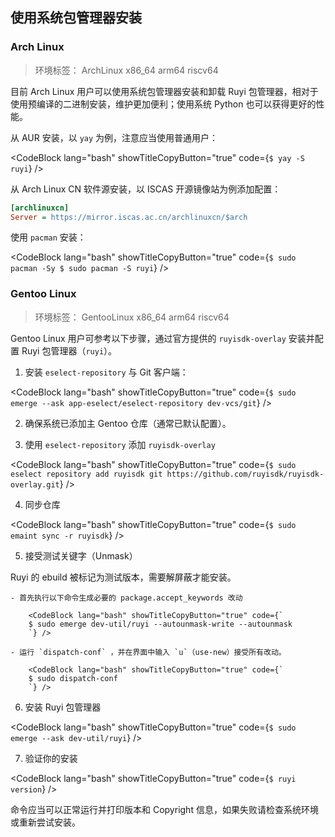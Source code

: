 
## 使用系统包管理器安装

### Arch Linux
> 环境标签： ArchLinux x86_64 arm64 riscv64

目前 Arch Linux 用户可以使用系统包管理器安装和卸载 Ruyi 包管理器，相对于使用预编译的二进制安装，维护更加便利；使用系统 Python 也可以获得更好的性能。

从 AUR 安装，以 ``yay`` 为例，注意应当使用普通用户：

<CodeBlock lang="bash" showTitleCopyButton="true" code={`
$ yay -S ruyi
`} />

从 Arch Linux CN 软件源安装，以 ISCAS 开源镜像站为例添加配置：

```ini
[archlinuxcn]
Server = https://mirror.iscas.ac.cn/archlinuxcn/$arch
```

使用 ``pacman`` 安装：

<CodeBlock lang="bash" showTitleCopyButton="true" code={`
$ sudo pacman -Sy
$ sudo pacman -S ruyi
`} />


### Gentoo Linux
> 环境标签： GentooLinux x86_64 arm64 riscv64

Gentoo Linux 用户可参考以下步骤，通过官方提供的 `ruyisdk-overlay` 安装并配置 Ruyi 包管理器（`ruyi`）。

1. 安装 `eselect-repository` 与 Git 客户端：

<CodeBlock lang="bash" showTitleCopyButton="true" code={`
$ sudo emerge --ask app-eselect/eselect-repository dev-vcs/git
`} />

2. 确保系统已添加主 Gentoo 仓库（通常已默认配置）。


3. 使用 `eselect-repository` 添加 `ruyisdk-overlay`

<CodeBlock lang="bash" showTitleCopyButton="true" code={`
$ sudo eselect repository add ruyisdk git https://github.com/ruyisdk/ruyisdk-overlay.git
`} />

4. 同步仓库

<CodeBlock lang="bash" showTitleCopyButton="true" code={`
$ sudo emaint sync -r ruyisdk
`} />

5. 接受测试关键字（Unmask）

Ruyi 的 ebuild 被标记为测试版本，需要解屏蔽才能安装。

    - 首先执行以下命令生成必要的 package.accept_keywords 改动

        <CodeBlock lang="bash" showTitleCopyButton="true" code={`
        $ sudo emerge dev-util/ruyi --autounmask-write --autounmask
        `} />

    - 运行 `dispatch-conf` ，并在界面中输入 `u`（use-new）接受所有改动。

        <CodeBlock lang="bash" showTitleCopyButton="true" code={`
        $ sudo dispatch-conf
        `} />

6. 安装 Ruyi 包管理器

<CodeBlock lang="bash" showTitleCopyButton="true" code={`
$ sudo emerge --ask dev-util/ruyi
`} />

7. 验证你的安装

<CodeBlock lang="bash" showTitleCopyButton="true" code={`
$ ruyi version
`} />

命令应当可以正常运行并打印版本和 Copyright 信息，如果失败请检查系统环境或重新尝试安装。